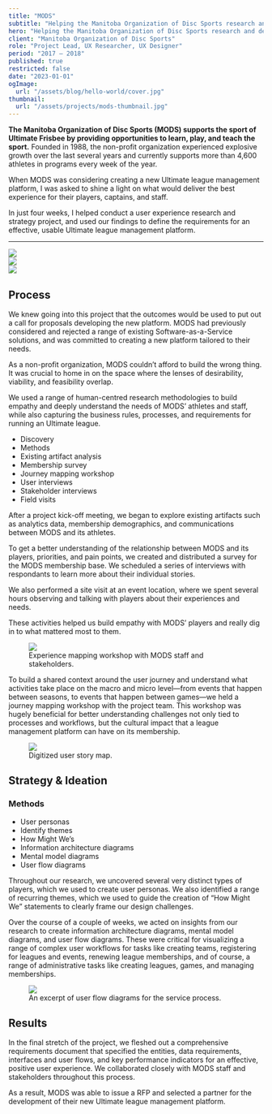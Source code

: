 ```yaml
---
title: "MODS"
subtitle: "Helping the Manitoba Organization of Disc Sports research and define user and business needs for a new Ultimate league management platform."
hero: "Helping the Manitoba Organization of Disc Sports research and define user and business needs for a new Ultimate league management platform"
client: "Manitoba Organization of Disc Sports"
role: "Project Lead, UX Researcher, UX Designer"
period: "2017 – 2018"
published: true
restricted: false
date: "2023-01-01"
ogImage:
  url: "/assets/blog/hello-world/cover.jpg"
thumbnail:
  url: "/assets/projects/mods-thumbnail.jpg"
---
```


**The Manitoba Organization of Disc Sports (MODS) supports the sport of Ultimate Frisbee by providing opportunities to learn, play, and teach the sport.** Founded in 1988, the non-profit organization experienced explosive growth over the last several years and currently supports more than 4,600 athletes in programs every week of the year.

When MODS was considering creating a new Ultimate league management platform, I was asked to shine a light on what would deliver the best experience for their players, captains, and staff.

In just four weeks, I helped conduct a user experience research and strategy project, and used our findings to define the requirements for an effective, usable Ultimate league management platform.

----

<div className="grid grid-cols-2 gap-6 my-12">
	<div className="col-span-2">
		<img src="/assets/projects/mods-1.jpeg" />
	</div>
	<div>
		<img src="/assets/projects/mods-2.jpeg" />
	</div>
	<div>
		<img src="/assets/projects/mods-3.jpeg" />
	</div>
</div>

## Process

We knew going into this project that the outcomes would be used to put out a call for proposals developing the new platform. MODS had previously considered and rejected a range of existing Software-as-a-Service solutions, and was committed to creating a new platform tailored to their needs.

As a non-profit organization, MODS couldn’t afford to build the wrong thing. It was crucial to home in on the space where the lenses of desirability, viability, and feasibility overlap.

We used a range of human-centred research methodologies to build empathy and deeply understand the needs of MODS’ athletes and staff, while also capturing the business rules, processes, and requirements for running an Ultimate league.

- Discovery
- Methods
- Existing artifact analysis
- Membership survey
- Journey mapping workshop
- User interviews
- Stakeholder interviews
- Field visits

After a project kick-off meeting, we began to explore existing artifacts such as analytics data, membership demographics, and communications between MODS and its athletes.

To get a better understanding of the relationship between MODS and its players, priorities, and pain points, we created and distributed a survey for the MODS membership base. We scheduled a series of interviews with respondants to learn more about their individual stories.

We also performed a site visit at an event location, where we spent several hours observing and talking with players about their experiences and needs.

These activities helped us build empathy with MODS’ players and really dig in to what mattered most to them.

<figure>
	<img src="/assets/projects/mods-workshop.jpeg" />
	<figcaption>Experience mapping workshop with MODS staff and stakeholders.</figcaption>
</figure>

To build a shared context around the user journey and understand what activities take place on the macro and micro level—from events that happen between seasons, to events that happen between games—we held a journey mapping workshop with the project team. This workshop was hugely beneficial for better understanding challenges not only tied to processes and workflows, but the cultural impact that a league management platform can have on its membership.

<figure>
	<img src="/assets/projects/mods-experience-map.jpeg" />
	<figcaption>Digitized user story map.</figcaption>
</figure>

## Strategy & Ideation

### Methods

- User personas
- Identify themes
- How Might We’s
- Information architecture diagrams
- Mental model diagrams
- User flow diagrams

Throughout our research, we uncovered several very distinct types of players, which we used to create user personas. We also identified a range of recurring themes, which we used to guide the creation of “How Might We” statements to clearly frame our design challenges.

Over the course of a couple of weeks, we acted on insights from our research to create information architecture diagrams, mental model diagrams, and user flow diagrams. These were critical for visualizing a range of complex user workflows for tasks like creating teams, registering for leagues and events, renewing league memberships, and of course, a range of administrative tasks like creating leagues, games, and managing memberships.

<figure>
	<img src="/assets/projects/mods-user-flow-diagrams.png" />
	<figcaption>An excerpt of user flow diagrams for the service process.</figcaption>
</figure>

## Results

In the final stretch of the project, we fleshed out a comprehensive requirements document that specified the entities, data requirements, interfaces and user flows, and key performance indicators for an effective, positive user experience. We collaborated closely with MODS staff and stakeholders throughout this process.

As a result, MODS was able to issue a RFP and selected a partner for the development of their new Ultimate league management platform.